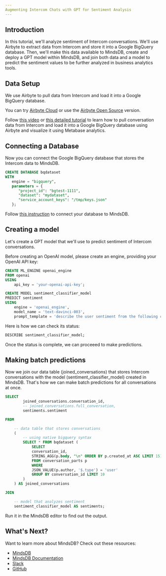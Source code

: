 ```yaml
---
Augmenting Intercom Chats with GPT for Sentiment Analysis
---
```


## Introduction

In this tutorial, we'll analyze sentiment of Intercom conversations. We'll use Airbyte to extract data from Intercom and store it into a Google BigQuery database. Then, we'll make this data available to MindsDB, create and deploy a GPT model within MindsDB, and join both data and a model to predict the sentiment values to be further analyzed in business analytics tools.

## Data Setup

We use Airbyte to pull data from Intercom and load it into a Google BigQuery database.

You can try [Airbyte Cloud](https://airbyte.com/airbyte-cloud) or use the [Airbyte Open Source](https://github.com/airbytehq/airbyte) version.

Follow [this video](https://www.youtube.com/watch?v=9ejCUKC9K7U) or [this detailed tutorial]() to learn how to pull conversation data from Intercom and load it into a Google BigQuery database using Airbyte and visualize it using Metabase analytics.

## Connecting a Database

Now you can connect the Google BigQuery database that stores the Intercom data to MindsDB.

```sql
CREATE DATABASE bqdataset
WITH
   engine = "bigquery",
   parameters = {
      "project_id": "bgtest-1111",
      "dataset": "mydataset",
      "service_account_keys": "/tmp/keys.json"
   };
```

Follow [this instruction](https://docs.mindsdb.com/data-integrations/google-bigquery) to connect your database to MindsDB.

## Creating a model

Let's create a GPT model that we'll use to predict sentiment of Intercom conversations.

<Tip>
Before creating an OpenAI model, please create an engine, providing your OpenAI API key:

```sql
CREATE ML_ENGINE openai_engine
FROM openai
USING
	api_key = 'your-openai-api-key';
```
</Tip>

```sql
CREATE MODEL sentiment_classifier_model
PREDICT sentiment
USING
    engine = 'openai_engine',
    model_name = 'text-davinci-003',
    prompt_template = 'describe the user sentiment from the following conversation STRICTLY as positive or neutral or negative.\n###\n{{full_conversation}}     \n###\nSentiment [positive/neutral/negative]:';
```

Here is how we can check its status:

```sql
DESCRIBE sentiment_classifier_model;
```

Once the status is complete, we can proceeed to make predictions.

## Making batch predictions

Now we join our data table (joined_conversations) that stores Intercom conversations with the model (sentiment_classifier_model) created in MindsDB. That's how we can make batch predictions for all conversations at once.

```sql
SELECT 
        joined_conversations.conversation_id,
        -- joined_conversations.full_conversation,
        sentiments.sentiment

FROM

    -- data table that stores conversations
    (
        -- using native bigquery syntax
        SELECT * FROM bqdataset (
            SELECT
            conversation_id,
            STRING_AGG(p.body, "\n" ORDER BY p.created_at ASC LIMIT 15) AS full_conversation,
            FROM conversation_parts p
            WHERE
            JSON_VALUE(p.author, '$.type') = 'user'
            GROUP BY conversation_id LIMIT 10
        )
    ) AS joined_conversations

JOIN

    -- model that analyzes sentiment
    sentiment_classifier_model AS sentiments;
```

Run it in the MindsDB editor to find out the output.

## What's Next?

Want to learn more about MindsDB? Check out these resources:

- [MindsDB](https://mindsdb.com/)
- [MindsDB Documentation](https://docs.mindsdb.com/)
- [Slack](https://mindsdb.com/joincommunity)
- [GitHub](https://github.com/mindsdb/mindsdb/)
